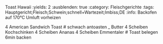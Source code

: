 Toast Hawaii
:yields: 2
:ausblenden: true
:category: Fleischgerichte
:tags: Hauptgericht;Fleisch;Schwein;schnell+Wartezeit;Imbiss;DE
:info: Backofen auf 170°C Umluft vorheizen

4 American Sandwich Toast
# schwach antoasten
_ Butter
4 Scheiben Kochschinken
4 Scheiben Ananas
4 Scheiben Emmentaler
# Toast belegen
  6min backen


